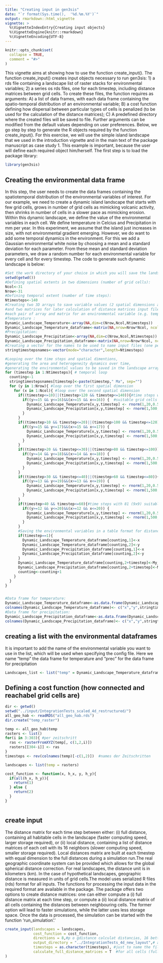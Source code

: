 ```yaml
---
title: "Creating input in gen3sis"
date: "`r format(Sys.time(),  '%d.%m.%Y')`"
output: rmarkdown::html_vignette
vignette: >
  %\VignetteIndexEntry{Creating input objects}
  %\VignetteEngine{knitr::rmarkdown}
  %\VignetteEncoding{UTF-8}
---
```


```r
knitr::opts_chunk$set(
  collapse = TRUE,
  comment = "#>"
)
```

This vignette aims at showing how to use the function create_input(). The function create_input() creates input objects necessary to run gen3sis: 1) a rds file containing a landscape list of raster stacks for environmental variables; 2) a series os rds files, one for each timestep, including distance matrices between grid cells. To create these files, the function requires as arguments: A) a list of data frames, with each data frame containing the spatio-temporal distribution of an environmental variable; B) a cost function defining how dispersal between particular types of cells is penalized (to be used for the calculation of the distance matrices); C) A predefined directory where the created files will be saved to file. Further arguments can be modified from the default values depending on user preferences. Below, we go step by step to generate the R objects required by the function create_input(). For this exercise, we will use the simple island landscape that we used in the introduction vignette and in the main text of the package manuscript as case study 1. This example is important, because the user will define each required object him/herself.
The first step is to load the package library:

```r
library(gen3sis)
```

## Creating the environmental data frame
In this step, the user needs to create the data frames containing the spatiotemporal distribution of the environmental variables of interest. For our example, we need to create a dynamic island landscape that starts with few grid cells, grows in number of grid cells as mimicking volcanic activity, then shrinks in number of cells in a slower pace as mimicking erosion. Within this dynamic landscape, we define the value of the environmental variables in each cell. We define temperature in Celcius and Precipitation in mm per year. In this experiment, we assume that the island just increases in size, with not environmental gradient emerging. However, we do want to add some temporal dynamics in the environment. For this we add a Gaussian environmental white noise by choosing a mean and a standard deviation for each parameter. From these mean and standard deviation parameters, we draw a random number for each environmental variable for every cell and for every timestep.
The code to generate such dynamic landscape is below:

```r
#Set the work directory of your choice in which you will save the landscape files
setwd(getwd())
#Defining spatial extents in two dimensions (number of grid cells):
Ncol<-31
Nrow<-31
#Defining temporal extent (number of time steps):
Ntimesteps<-140
#Creating two 3D arrays to save variable values (2 spatial dimensions and 1 temporal dimension) for landscape input file
#and two matrices for later calculation of distance matrices input files
#each pair of array and matrix for an environmental variable (e.g. temperature and precipitation):
#Temperature :
Dynamic_Landscape_Temperature<-array(NA,dim=c(Nrow,Ncol,Ntimesteps))
Dynamic_Landscape_Temperature_dataframe<-matrix(NA,nrow=Nrow*Ncol, ncol=length(c(Ncol,Nrow))+Ntimesteps)
#Precipitation:
Dynamic_Landscape_Precipitation<-array(NA,dim=c(Nrow,Ncol,Ntimesteps))
Dynamic_Landscape_Precipitation_dataframe<-matrix(NA,nrow=Nrow*Ncol, ncol=length(c(Ncol,Nrow))+Ntimesteps)
#Creating a vector for the names to be used to name input files (one per time step) 
stringtimestepsnames<-vector(mode="character",length=Ntimesteps)

#Looping over the time steps and spatial dimentions,
#generating the area and heterogeneity dynamics over time,
#generating the environmental values to be saved in the landscape arrays:
for (timestep in 1:Ntimesteps){ # temporal loop
  counting<-1
  stringtimestepsnames[timestep]<-paste(timestep," Ma", sep="")
  for (y in 1:Nrow){ #loop over the first spatial dimension
    for (x in 1:Ncol){ #loop over the second spatial dimension
      if((timestep<=10)||(timestep>120 && timestep<=140)){#time steps with only four (2x2) suitable grid cells
        if((y>=15 && y<=16)&&(x>=15 && x<=16)) {  #suitable grid cells
          Dynamic_Landscape_Temperature[x,y,timestep] <- rnorm(1,20,0.5) #temperature: environmental white noise in space and time of 20 C average +- 0.5 C standard deviation
          Dynamic_Landscape_Precipitation[x,y,timestep] <- rnorm(1,500,50) #precipitation: environmental white noise in space and time of 500 mm/year average +- 50 mm/year standard deviation
        }
      }
      if((timestep>10 && timestep<=20)||(timestep>100 && timestep<=120)){#time steps with nine (3x3) suitable grid cells
        if((y>=15 && y<=17)&&(x>=15 && x<=17)) {
          Dynamic_Landscape_Temperature[x,y,timestep] <- rnorm(1,20,0.5) 
          Dynamic_Landscape_Precipitation[x,y,timestep] <- rnorm(1,500,50)
        }
      }
      if((timestep>20 && timestep<=30)||(timestep>80 && timestep<=100)){#time steps with 25 (5x5) suitable grid cells
        if((y>=14 && y<=18)&&(x>=14 && x<=18)) {
          Dynamic_Landscape_Temperature[x,y,timestep] <- rnorm(1,20,0.5) 
          Dynamic_Landscape_Precipitation[x,y,timestep] <- rnorm(1,500,50) 
        }
      }
      if((timestep>30 && timestep<=40)||(timestep>60 && timestep<=80)){#time steps with 49 (7x7) suitable grid cells
        if((y>=13 && y<=19)&&(x>=13 && x<=19)) {
          Dynamic_Landscape_Temperature[x,y,timestep] <- rnorm(1,20,0.5)
          Dynamic_Landscape_Precipitation[x,y,timestep] <- rnorm(1,500,50)
        }
      }
      if(timestep>40 && timestep<=60){#time steps with 81 (9x9) suitable grid cells
        if((y>=12 && y<=20)&&(x>=12 && x<=20)) {
          Dynamic_Landscape_Temperature[x,y,timestep] <- rnorm(1,20,0.5)
          Dynamic_Landscape_Precipitation[x,y,timestep] <- rnorm(1,500,50)  
        }
      }
      #Saving the environmental variables in a table format for distance matrices
      if(timestep==1){
        Dynamic_Landscape_Temperature_dataframe[counting,1]<-x
        Dynamic_Landscape_Temperature_dataframe[counting,2]<-y
        Dynamic_Landscape_Precipitation_dataframe[counting,1]<-x
        Dynamic_Landscape_Precipitation_dataframe[counting,2]<-y
      }
      Dynamic_Landscape_Temperature_dataframe[counting,2+timestep]<-My_Dynamic_Landscape[x,y,timestep]
      Dynamic_Landscape_Precipitation_dataframe[counting,2+timestep]<-My_Dynamic_Landscape2[x,y,timestep]
      counting<-counting+1
    }
  }
}


#Data frame for temperature:
Dynamic_Landscape_Temperature_dataframe<-as.data.frame(Dynamic_Landscape_Temperature_dataframe)
colnames(Dynamic_Landscape_Temperature_dataframe)<- c("x","y",stringtimestepsnames)
#Data frame for precipitation:
Dynamic_Landscape_Precipitation_dataframe<-as.data.frame(Dynamic_Landscape_Precipitation_dataframe)
colnames(Dynamic_Landscape_Precipitation_dataframe)<- c("x","y",stringtimestepsnames)


```
## creating a list with the environmental dataframes
It is important to add the name of the environmental variable you want to use in the list, which will be used when specifying the config file. Here we name "temp" the data frame for temperature and "prec" for the data frame for precipitation
```r
Landscapes_list <- list("temp" = Dynamic_Landscape_Temperature_dataframe,"prec"=Dynamic_Landscape_Precipitation_dataframe) 

```
## Defining a cost function (how connected and reachabel grid cells are)

```r
dir <- getwd()
setwd("../input/IntegrationTests_scaled_4d_restructured/")
all_geo_hab <- readRDS("all_geo_hab.rds")
dir.create("temp_raster")

temp <- all_geo_hab$temp
rasters <- list()
for(i in 3:303){ #per zeitschritt
  ras <- rasterFromXYZ(temp[, c(1,2,i)])
  rasters[[304-i]] <- ras
}
timesteps <- rev(colnames(temp)[-c(1,2)])  #names der Zeitschritten

landscapes <- list(temp = rasters)

cost_function <- function(x, h_x, y, h_y){
  if(all(h_x, h_y)){
    return(1)
  } else {
    return(2)
  }
}



```
## create input 

The distance matrix for each time step between either: (i) full distance, containing all habitable cells in the landscape (faster computing speed, larger storage required), or (ii) local distance, containing a list of distance matrices of each cell with its 16 neighbors (slower computing speed, smaller storage required). Local distances matrix are built at each timestep with equal dimension to the full distances during a simulation run.The real geographic coordinate system can be provided which allows for the global spherical distance correction. For real landscapes, the distance unit is in kilometers (km). In the case of hypothetical landscapes, geographic distance is measured in units of grid cells.The model uses serialized R files (rds) format for all inputs. The functions for processing the input data in the required format are available in the package. The package offers two options to create distance matrices: one can either compute a (i) full distance matrix at each time step, or compute a (ii) local distance matrix of all cells containing the distances between neighbouring cells. The former option will lead to faster simulations, while the latter uses less storage space. Once the data is processed, the simulation can be started with the function ‘run_simulation’.’ 

```r
create_input(landscapes = landscapes,
             cost_function = cost_function,
             directions = 8,#p o gdistance calculat distancias, 16 better for more complex landscape shapes  # o mesmo argumento usado na funcao transition no package gdistance  gdistance::transition
             output_directory = "../IntegrationTests_4d_new_layout",# an existing directory to put all
             timesteps = as.character(timesteps), #just to name the files, e.g. paste(0:140, "Ma") inside the landscape
             calculate_full_distance_matrices = T  #for all cells (full) or just neigbors (local[less space in the disc, but cost more time, because the full is recalculated everytime step])
)
```
